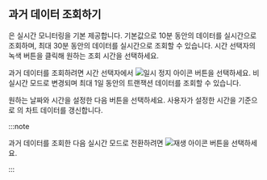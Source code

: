 ## 과거 데이터 조회하기

<Cmdname sid="transaction_map" className="uitext" />은 실시간 모니터링을 기본 제공합니다. 기본값으로 10분 동안의 데이터를 실시간으로 조회하며, 최대 30분 동안의 데이터를 실시간으로 조회할 수 있습니다. 시간 선택자의 녹색 버튼을 클릭해 원하는 조회 시간을 선택하세요.

과거 데이터를 조회하려면 시간 선택자에서 ![일시 정지 아이콘](/img/ico-pause.svg) 버튼을 선택하세요. 비실시간 모드로 변경되며 최대 1일 동안의 트랜잭션 데이터를 조회할 수 있습니다.

<ImgLang img='txmap-past-time-selector.png' desc='과거 시간 조회' />

원하는 날짜와 시간을 설정한 다음 <Cmdname sid="apply" className="uitext" /> 버튼을 선택하세요. 사용자가 설정한 시간을 기준으로 <Cmdname sid="transaction_map" className="uitext" />의 차트 데이터를 갱신합니다.

:::note

과거 데이터를 조회한 다음 실시간 모드로 전환하려면 ![재생 아이콘](/img/ico-play-time.svg) 버튼을 선택하세요.

:::